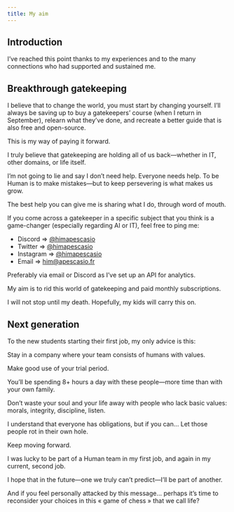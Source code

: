 ```yaml
---
title: My aim
---
```


## Introduction

I’ve reached this point thanks to my experiences and to the many connections who had supported and sustained me.

## Breakthrough gatekeeping

I believe that to change the world, you must start by changing yourself. I’ll always be saving up to buy a gatekeepers’ course (when I return in September), relearn what they’ve done, and recreate a better guide that is also free and open-source. 

This is my way of paying it forward.

I truly believe that gatekeeping are holding all of us back—whether in IT, other domains, or life itself.

I’m not going to lie and say I don’t need help. Everyone needs help. To be Human is to make mistakes—but to keep persevering is what makes us grow.

The best help you can give me is sharing what I do, through word of mouth.

If you come across a gatekeeper in a specific subject that you think is a game-changer (especially regarding AI or IT), feel free to ping me:

- Discord => [@himapescasio](https://discord.com/)
- Twitter => [@himapescasio](https://twitter.com/@himapescasio)
- Instagram => [@himapescasio](https://instagram.com/himapescasio)
- Email => him@apescasio.fr

Preferably via email or Discord as I’ve set up an API for analytics.

My aim is to rid this world of gatekeeping and paid monthly subscriptions. 

I will not stop until my death. Hopefully, my kids will carry this on.

## Next generation

To the new students starting their first job, my only advice is this:

Stay in a company where your team consists of humans with values.

Make good use of your trial period.

You’ll be spending 8+ hours a day with these people—more time than with your own family.

Don’t waste your soul and your life away with people who lack basic values: morals, integrity, discipline, listen.

I understand that everyone has obligations, but if you can… Let those people rot in their own hole.

Keep moving forward.

I was lucky to be part of a Human team in my first job, and again in my current, second job.

I hope that in the future—one we truly can’t predict—I’ll be part of another.

And if you feel personally attacked by this message… perhaps it’s time to reconsider your choices in this « game of chess » that we call life?

<LearningCycle lang="en" />
<CultureCycle lang="en" />